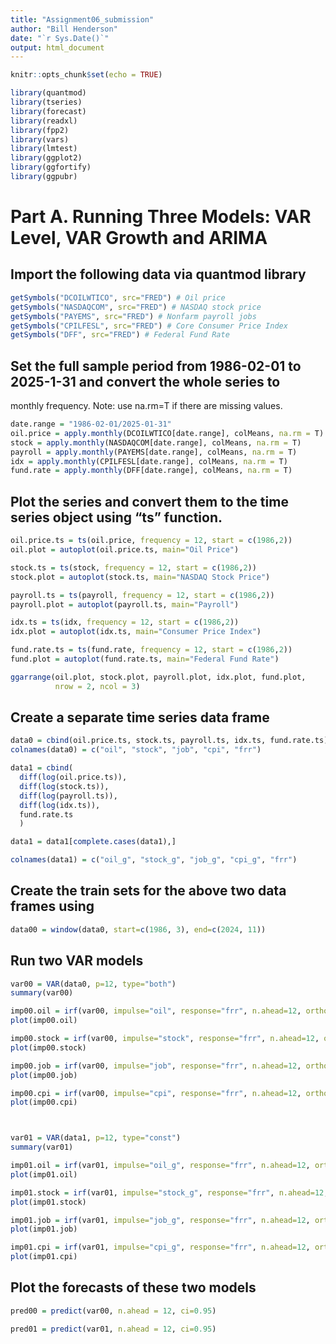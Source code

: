 ```yaml
---
title: "Assignment06_submission"
author: "Bill Henderson"
date: "`r Sys.Date()`"
output: html_document
---
```


```r
knitr::opts_chunk$set(echo = TRUE)

library(quantmod) 
library(tseries)
library(forecast)
library(readxl) 
library(fpp2)
library(vars)
library(lmtest)
library(ggplot2)
library(ggfortify)
library(ggpubr)
```

# Part A. Running Three Models: VAR Level, VAR Growth and ARIMA
## Import the following data via quantmod library

```r
getSymbols("DCOILWTICO", src="FRED") # Oil price
getSymbols("NASDAQCOM", src="FRED") # NASDAQ stock price
getSymbols("PAYEMS", src="FRED") # Nonfarm payroll jobs
getSymbols("CPILFESL", src="FRED") # Core Consumer Price Index
getSymbols("DFF", src="FRED") # Federal Fund Rate
```
## Set the full sample period from 1986-02-01 to 2025-1-31 and convert the whole series to
monthly frequency. Note: use na.rm=T if there are missing values.
```r
date.range = "1986-02-01/2025-01-31"
oil.price = apply.monthly(DCOILWTICO[date.range], colMeans, na.rm = T)
stock = apply.monthly(NASDAQCOM[date.range], colMeans, na.rm = T)
payroll = apply.monthly(PAYEMS[date.range], colMeans, na.rm = T)
idx = apply.monthly(CPILFESL[date.range], colMeans, na.rm = T)
fund.rate = apply.monthly(DFF[date.range], colMeans, na.rm = T)
```

## Plot the series and convert them to the time series object using “ts” function.
```r
oil.price.ts = ts(oil.price, frequency = 12, start = c(1986,2))
oil.plot = autoplot(oil.price.ts, main="Oil Price")

stock.ts = ts(stock, frequency = 12, start = c(1986,2))
stock.plot = autoplot(stock.ts, main="NASDAQ Stock Price")

payroll.ts = ts(payroll, frequency = 12, start = c(1986,2))
payroll.plot = autoplot(payroll.ts, main="Payroll")

idx.ts = ts(idx, frequency = 12, start = c(1986,2))
idx.plot = autoplot(idx.ts, main="Consumer Price Index")

fund.rate.ts = ts(fund.rate, frequency = 12, start = c(1986,2))
fund.plot = autoplot(fund.rate.ts, main="Federal Fund Rate")

ggarrange(oil.plot, stock.plot, payroll.plot, idx.plot, fund.plot, 
          nrow = 2, ncol = 3)
```

## Create a separate time series data frame

```r
data0 = cbind(oil.price.ts, stock.ts, payroll.ts, idx.ts, fund.rate.ts)
colnames(data0) = c("oil", "stock", "job", "cpi", "frr")

data1 = cbind(
  diff(log(oil.price.ts)), 
  diff(log(stock.ts)), 
  diff(log(payroll.ts)), 
  diff(log(idx.ts)), 
  fund.rate.ts
  )

data1 = data1[complete.cases(data1),]

colnames(data1) = c("oil_g", "stock_g", "job_g", "cpi_g", "frr")
```

## Create the train sets for the above two data frames using
```r
data00 = window(data0, start=c(1986, 3), end=c(2024, 11))
```

## Run two VAR models
```r

var00 = VAR(data0, p=12, type="both")  
summary(var00)

imp00.oil = irf(var00, impulse="oil", response="frr", n.ahead=12, ortho=F, runs=100)
plot(imp00.oil)

imp00.stock = irf(var00, impulse="stock", response="frr", n.ahead=12, ortho=F, runs=100)
plot(imp00.stock)

imp00.job = irf(var00, impulse="job", response="frr", n.ahead=12, ortho=F, runs=100)
plot(imp00.job)

imp00.cpi = irf(var00, impulse="cpi", response="frr", n.ahead=12, ortho=F, runs=100)
plot(imp00.cpi)



var01 = VAR(data1, p=12, type="const")  
summary(var01)

imp01.oil = irf(var01, impulse="oil_g", response="frr", n.ahead=12, ortho=F, runs=100)
plot(imp01.oil)

imp01.stock = irf(var01, impulse="stock_g", response="frr", n.ahead=12, ortho=F, runs=100)
plot(imp01.stock)

imp01.job = irf(var01, impulse="job_g", response="frr", n.ahead=12, ortho=F, runs=100)
plot(imp01.job)

imp01.cpi = irf(var01, impulse="cpi_g", response="frr", n.ahead=12, ortho=F, runs=100)
plot(imp01.cpi)
```

## Plot the forecasts of these two models
```r
pred00 = predict(var00, n.ahead = 12, ci=0.95)

pred01 = predict(var01, n.ahead = 12, ci=0.95)

```

